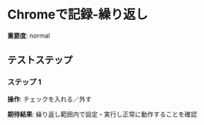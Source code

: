 # Chromeで記録-繰り返し

**重要度**: normal

## テストステップ

### ステップ 1

**操作**: チェックを入れる／外す

**期待結果**:
繰り返し範囲内で設定・実行し正常に動作することを確認

